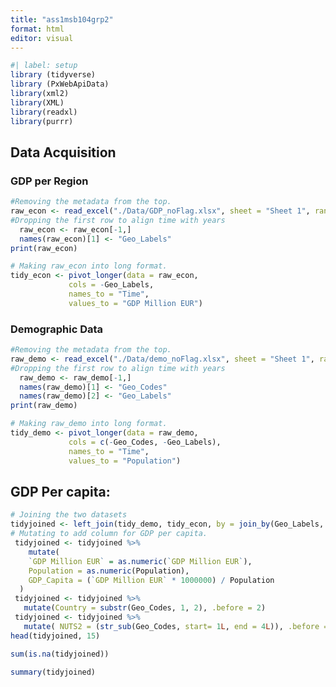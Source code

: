 ```yaml
---
title: "ass1msb104grp2"
format: html
editor: visual
---
```


```r
#| label: setup
library (tidyverse)
library (PxWebApiData)
library(xml2)
library(XML)
library(readxl)
library(purrr)
```

## Data Acquisition

### GDP per Region

```r
#Removing the metadata from the top.
raw_econ <- read_excel("./Data/GDP_noFlag.xlsx", sheet = "Sheet 1", range = "A8:Y464", col_types = "text")
#Dropping the first row to align time with years
  raw_econ <- raw_econ[-1,]
  names(raw_econ)[1] <- "Geo_Labels"
print(raw_econ)
```

```r
# Making raw_econ into long format.
tidy_econ <- pivot_longer(data = raw_econ,
             cols = -Geo_Labels,
             names_to = "Time",
             values_to = "GDP Million EUR")

```

### Demographic Data 

```r
#Removing the metadata from the top.
raw_demo <- read_excel("./Data/demo_noFlag.xlsx", sheet = "Sheet 1", range = "A10:Z487", col_types = "text")
#Dropping the first row to align time with years
  raw_demo <- raw_demo[-1,]
  names(raw_demo)[1] <- "Geo_Codes"
  names(raw_demo)[2] <- "Geo_Labels"
print(raw_demo)
```

```r
# Making raw_demo into long format.
tidy_demo <- pivot_longer(data = raw_demo,
             cols = c(-Geo_Codes, -Geo_Labels),
             names_to = "Time",
             values_to = "Population")

```
## GDP Per capita:

```r
# Joining the two datasets
tidyjoined <- left_join(tidy_demo, tidy_econ, by = join_by(Geo_Labels, Time), keep = FALSE)
# Mutating to add column for GDP per capita.
 tidyjoined <- tidyjoined %>%
    mutate(
    `GDP Million EUR` = as.numeric(`GDP Million EUR`),
    Population = as.numeric(Population),
    GDP_Capita = (`GDP Million EUR` * 1000000) / Population
  )
 tidyjoined <- tidyjoined %>%
   mutate(Country = substr(Geo_Codes, 1, 2), .before = 2)
 tidyjoined <- tidyjoined %>%
   mutate( NUTS2 = (str_sub(Geo_Codes, start= 1L, end = 4L)), .before = 2)
head(tidyjoined, 15)
```

```r
sum(is.na(tidyjoined))
```
```r
summary(tidyjoined)
```

